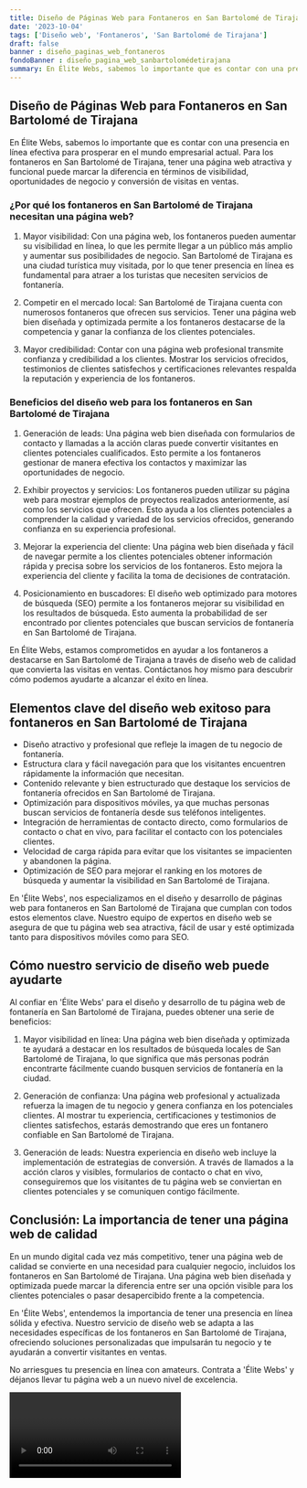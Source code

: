 ```yaml
---
title: Diseño de Páginas Web para Fontaneros en San Bartolomé de Tirajana
date: '2023-10-04'
tags: ['Diseño web', 'Fontaneros', 'San Bartolomé de Tirajana']
draft: false
banner : diseño_paginas_web_fontaneros
fondoBanner : diseño_pagina_web_sanbartolomédetirajana
summary: En Élite Webs, sabemos lo importante que es contar con una presencia en línea efectiva para prosperar en el mundo empresarial actual. Para los fontaneros en San Bartolomé de Tirajana, tener una página web atractiva y funcional puede marcar la diferencia en términos de visibilidad, oportunidades de negocio y conversión de visitas en ventas.
---
```


## Diseño de Páginas Web para Fontaneros en San Bartolomé de Tirajana

En Élite Webs, sabemos lo importante que es contar con una presencia en línea efectiva para prosperar en el mundo empresarial actual. Para los fontaneros en San Bartolomé de Tirajana, tener una página web atractiva y funcional puede marcar la diferencia en términos de visibilidad, oportunidades de negocio y conversión de visitas en ventas.

### ¿Por qué los fontaneros en San Bartolomé de Tirajana necesitan una página web?

1. Mayor visibilidad: Con una página web, los fontaneros pueden aumentar su visibilidad en línea, lo que les permite llegar a un público más amplio y aumentar sus posibilidades de negocio. San Bartolomé de Tirajana es una ciudad turística muy visitada, por lo que tener presencia en línea es fundamental para atraer a los turistas que necesiten servicios de fontanería.

2. Competir en el mercado local: San Bartolomé de Tirajana cuenta con numerosos fontaneros que ofrecen sus servicios. Tener una página web bien diseñada y optimizada permite a los fontaneros destacarse de la competencia y ganar la confianza de los clientes potenciales.

3. Mayor credibilidad: Contar con una página web profesional transmite confianza y credibilidad a los clientes. Mostrar los servicios ofrecidos, testimonios de clientes satisfechos y certificaciones relevantes respalda la reputación y experiencia de los fontaneros.

### Beneficios del diseño web para los fontaneros en San Bartolomé de Tirajana

1. Generación de leads: Una página web bien diseñada con formularios de contacto y llamadas a la acción claras puede convertir visitantes en clientes potenciales cualificados. Esto permite a los fontaneros gestionar de manera efectiva los contactos y maximizar las oportunidades de negocio.

2. Exhibir proyectos y servicios: Los fontaneros pueden utilizar su página web para mostrar ejemplos de proyectos realizados anteriormente, así como los servicios que ofrecen. Esto ayuda a los clientes potenciales a comprender la calidad y variedad de los servicios ofrecidos, generando confianza en su experiencia profesional.

3. Mejorar la experiencia del cliente: Una página web bien diseñada y fácil de navegar permite a los clientes potenciales obtener información rápida y precisa sobre los servicios de los fontaneros. Esto mejora la experiencia del cliente y facilita la toma de decisiones de contratación.

4. Posicionamiento en buscadores: El diseño web optimizado para motores de búsqueda (SEO) permite a los fontaneros mejorar su visibilidad en los resultados de búsqueda. Esto aumenta la probabilidad de ser encontrado por clientes potenciales que buscan servicios de fontanería en San Bartolomé de Tirajana.

En Élite Webs, estamos comprometidos en ayudar a los fontaneros a destacarse en San Bartolomé de Tirajana a través de diseño web de calidad que convierta las visitas en ventas. Contáctanos hoy mismo para descubrir cómo podemos ayudarte a alcanzar el éxito en línea.

<GifSeo />

<Cta />

## Elementos clave del diseño web exitoso para fontaneros en San Bartolomé de Tirajana

- Diseño atractivo y profesional que refleje la imagen de tu negocio de fontanería.
- Estructura clara y fácil navegación para que los visitantes encuentren rápidamente la información que necesitan.
- Contenido relevante y bien estructurado que destaque los servicios de fontanería ofrecidos en San Bartolomé de Tirajana.
- Optimización para dispositivos móviles, ya que muchas personas buscan servicios de fontanería desde sus teléfonos inteligentes.
- Integración de herramientas de contacto directo, como formularios de contacto o chat en vivo, para facilitar el contacto con los potenciales clientes.
- Velocidad de carga rápida para evitar que los visitantes se impacienten y abandonen la página.
- Optimización de SEO para mejorar el ranking en los motores de búsqueda y aumentar la visibilidad en San Bartolomé de Tirajana.

En 'Élite Webs', nos especializamos en el diseño y desarrollo de páginas web para fontaneros en San Bartolomé de Tirajana que cumplan con todos estos elementos clave. Nuestro equipo de expertos en diseño web se asegura de que tu página web sea atractiva, fácil de usar y esté optimizada tanto para dispositivos móviles como para SEO.

## Cómo nuestro servicio de diseño web puede ayudarte

Al confiar en 'Élite Webs' para el diseño y desarrollo de tu página web de fontanería en San Bartolomé de Tirajana, puedes obtener una serie de beneficios:

1. Mayor visibilidad en línea: Una página web bien diseñada y optimizada te ayudará a destacar en los resultados de búsqueda locales de San Bartolomé de Tirajana, lo que significa que más personas podrán encontrarte fácilmente cuando busquen servicios de fontanería en la ciudad.

2. Generación de confianza: Una página web profesional y actualizada refuerza la imagen de tu negocio y genera confianza en los potenciales clientes. Al mostrar tu experiencia, certificaciones y testimonios de clientes satisfechos, estarás demostrando que eres un fontanero confiable en San Bartolomé de Tirajana.

3. Generación de leads: Nuestra experiencia en diseño web incluye la implementación de estrategias de conversión. A través de llamados a la acción claros y visibles, formularios de contacto o chat en vivo, conseguiremos que los visitantes de tu página web se conviertan en clientes potenciales y se comuniquen contigo fácilmente.

## Conclusión: La importancia de tener una página web de calidad

En un mundo digital cada vez más competitivo, tener una página web de calidad se convierte en una necesidad para cualquier negocio, incluidos los fontaneros en San Bartolomé de Tirajana. Una página web bien diseñada y optimizada puede marcar la diferencia entre ser una opción visible para los clientes potenciales o pasar desapercibido frente a la competencia.

En 'Élite Webs', entendemos la importancia de tener una presencia en línea sólida y efectiva. Nuestro servicio de diseño web se adapta a las necesidades específicas de los fontaneros en San Bartolomé de Tirajana, ofreciendo soluciones personalizadas que impulsarán tu negocio y te ayudarán a convertir visitantes en ventas.

No arriesgues tu presencia en línea con amateurs. Contrata a 'Élite Webs' y déjanos llevar tu página web a un nuevo nivel de excelencia.

<Video />

<CtaBot job='Fontaneros' city='San Bartolomé de Tirajana'/>

<Gmaps query='San Bartolomé de Tirajana+españa+maps' />